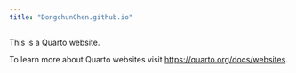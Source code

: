 ```yaml
---
title: "DongchunChen.github.io"
---
```


This is a Quarto website.

To learn more about Quarto websites visit <https://quarto.org/docs/websites>.
